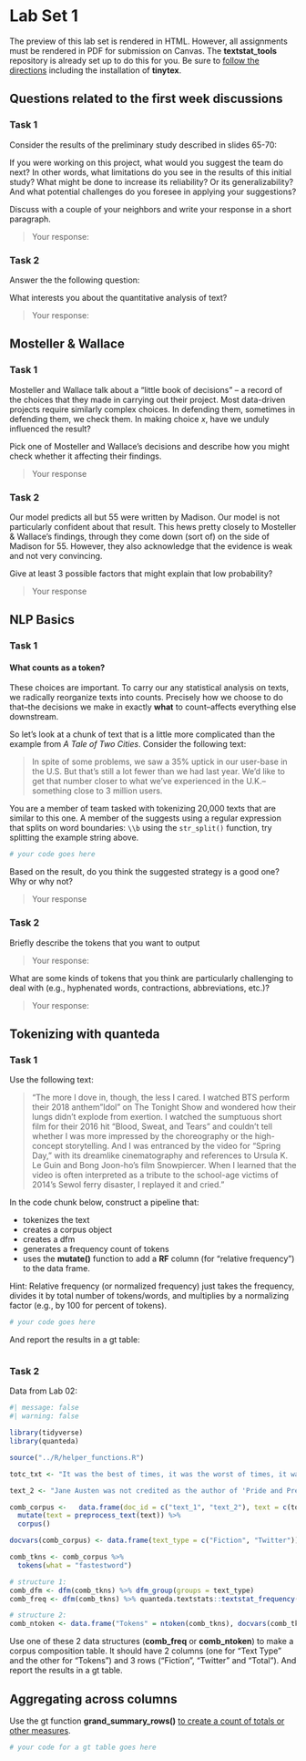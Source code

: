 # Lab Set 1

::: callout-note
The preview of this lab set is rendered in HTML. However, all assignments must be rendered in PDF for submission on Canvas. The **textstat_tools** repository is already set up to do this for you. Be sure to [follow the directions](https://quarto.org/docs/output-formats/pdf-basics.html) including the installation of **tinytex**.
:::

## Questions related to the first week discussions

### Task 1

Consider the results of the preliminary study described in slides 65-70:

If you were working on this project, what would you suggest the team do next? In other words, what limitations do you see in the results of this initial study? What might be done to increase its reliability? Or its generalizability? And what potential challenges do you foresee in applying your suggestions?

Discuss with a couple of your neighbors and write your response in a short paragraph.

> Your response:

### Task 2

Answer the the following question:

What interests you about the quantitative analysis of text?

> Your response:

## Mosteller & Wallace

### Task 1

Mosteller and Wallace talk about a "little book of decisions" -- a record of the choices that they made in carrying out their project. Most data-driven projects require similarly complex choices. In defending them, sometimes in defending them, we check them. In making choice *x*, have we unduly influenced the result?

Pick one of Mosteller and Wallace's decisions and describe how you might check whether it affecting their findings.

> Your response

### Task 2

Our model predicts all but 55 were written by Madison. Our model is not particularly confident about that result. This hews pretty closely to Mosteller & Wallace's findings, through they come down (sort of) on the side of Madison for 55. However, they also acknowledge that the evidence is weak and not very convincing.

Give at least 3 possible factors that might explain that low probability?

> Your response

## NLP Basics

### Task 1

#### What counts as a token?

These choices are important. To carry our any statistical analysis on texts, we radically reorganize texts into counts. Precisely how we choose to do that--the decisions we make in exactly **what** to count--affects everything else downstream.

So let's look at a chunk of text that is a little more complicated than the example from *A Tale of Two Cities*. Consider the following text:

> In spite of some problems, we saw a 35% uptick in our user-base in the U.S. But that's still a lot fewer than we had last year. We'd like to get that number closer to what we've experienced in the U.K.--something close to 3 million users.

You are a member of team tasked with tokenizing 20,000 texts that are similar to this one. A member of the suggests using a regular expression that splits on word boundaries: `\\b` using the `str_split()` function, try splitting the example string above.

```r
# your code goes here
```

Based on the result, do you think the suggested strategy is a good one? Why or why not?

> Your response

### Task 2

Briefly describe the tokens that you want to output

> Your response:

What are some kinds of tokens that you think are particularly challenging to deal with (e.g., hyphenated words, contractions, abbreviations, etc.)?

> Your response:

## Tokenizing with quanteda

### Task 1

Use the following text:

> "The more I dove in, though, the less I cared. I watched BTS perform their 2018 anthem "Idol" on The Tonight Show and wondered how their lungs didn't explode from exertion. I watched the sumptuous short film for their 2016 hit "Blood, Sweat, and Tears" and couldn't tell whether I was more impressed by the choreography or the high-concept storytelling. And I was entranced by the video for "Spring Day," with its dreamlike cinematography and references to Ursula K. Le Guin and Bong Joon-ho's film Snowpiercer. When I learned that the video is often interpreted as a tribute to the school-age victims of 2014's Sewol ferry disaster, I replayed it and cried."

In the code chunk below, construct a pipeline that:

-   tokenizes the text
-   creates a corpus object
-   creates a dfm
-   generates a frequency count of tokens
-   uses the **mutate()** function to add a **RF** column (for "relative frequency") to the data frame.

Hint: Relative frequency (or normalized frequency) just takes the frequency, divides it by total number of tokens/words, and multiplies by a normalizing factor (e.g., by 100 for percent of tokens).

```r
# your code goes here
```

And report the results in a gt table:

```r

```

### Task 2

Data from Lab 02:

```r
#| message: false
#| warning: false

library(tidyverse)
library(quanteda)
```

```r
source("../R/helper_functions.R")
```

```r

totc_txt <- "It was the best of times, it was the worst of times, it was the age of wisdom, it was the age of foolishness, it was the epoch of belief, it was the epoch of incredulity, it was the season of Light, it was the season of Darkness, it was the spring of hope, it was the winter of despair."

text_2 <- "Jane Austen was not credited as the author of 'Pride and Prejudice.' In 1813, the title page simply read \"by the author of Sense and Sensibility.\" It wasn't until after Austen's death that her identity was revealed. #MentalFlossBookClub with @HowLifeUnfolds #15Pages https://pbs.twimg.com/media/EBOUqbfWwAABEoj.jpg"

comb_corpus <-   data.frame(doc_id = c("text_1", "text_2"), text = c(totc_txt, text_2)) %>%
  mutate(text = preprocess_text(text)) %>%
  corpus()

docvars(comb_corpus) <- data.frame(text_type = c("Fiction", "Twitter"))

comb_tkns <- comb_corpus %>%
  tokens(what = "fastestword")
```

```r
# structure 1:
comb_dfm <- dfm(comb_tkns) %>% dfm_group(groups = text_type)
comb_freq <- dfm(comb_tkns) %>% quanteda.textstats::textstat_frequency(groups = text_type)

# structure 2:
comb_ntoken <- data.frame("Tokens" = ntoken(comb_tkns), docvars(comb_tkns))
```

Use one of these 2 data structures (**comb_freq** or **comb_ntoken**) to make a corpus composition table. It should have 2 columns (one for "Text Type" and the other for "Tokens") and 3 rows ("Fiction", "Twitter" and "Total"). And report the results in a gt table.

::: callout-tip
## Aggregating across columns

Use the gt function **grand_summary_rows()** [to create a count of totals or other measures](https://gt.rstudio.com/reference/grand_summary_rows.html).
:::

```r
# your code for a gt table goes here
```

